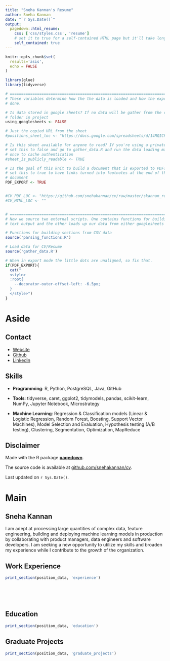 ```yaml
---
title: "Sneha Kannan's Resume"
author: Sneha Kannan
date: "`r Sys.Date()`"
output:
  pagedown::html_resume:
    css: ['css/styles.css', 'resume']
    # set it to true for a self-contained HTML page but it'll take longer to render
    self_contained: true
---
```


```r
knitr::opts_chunk$set(
  results='asis', 
  echo = FALSE
)

library(glue)
library(tidyverse)

# ======================================================================
# These variables determine how the the data is loaded and how the exports are
# done.

# Is data stored in google sheets? If no data will be gather from the csvs/
# folder in project
using_googlesheets <- FALSE

# Just the copied URL from the sheet
#positions_sheet_loc <- "https://docs.google.com/spreadsheets/d/14MQICF2F8-vf8CKPF1m4lyGKO6_thG-4aSwat1e2TWc"

# Is this sheet available for anyone to read? If you're using a private sheet
# set this to false and go to gather_data.R and run the data loading manually
# once to cache authentication
#sheet_is_publicly_readable <- TRUE

# Is the goal of this knit to build a document that is exported to PDF? If so
# set this to true to have links turned into footnotes at the end of the
# document
PDF_EXPORT <- TRUE


#CV_PDF_LOC <- "https://github.com/snehakannan/cv/raw/master/skannan_resume.pdf"
#CV_HTML_LOC <- ""


# ======================================================================
# Now we source two external scripts. One contains functions for building the
# text output and the other loads up our data from either googlesheets or csvs

# Functions for building sections from CSV data
source('parsing_functions.R') 

# Load data for CV/Resume
source('gather_data.R')
```



```r
# When in export mode the little dots are unaligned, so fix that. 
if(PDF_EXPORT){
  cat("
  <style>
  :root{
    --decorator-outer-offset-left: -6.5px;
  }
  </style>")
}
```


Aside
================================================================================

<!-- ```{r} -->
<!-- # When in export mode the little dots are unaligned, so fix that.  -->
<!-- if(PDF_EXPORT){ -->
<!--   glue("View this CV online with links at _{CV_HTML_LOC}_") -->
<!-- } else { -->
<!--   glue("[<i class='fas fa-download'></i> Download a PDF of this CV]({CV_PDF_LOC})") -->
<!-- } -->
<!-- ``` -->

Contact {#contact}
--------------------------------------------------------------------------------

<!--- <i class="fa fa-envelope"></i> -->
- <i class="fa fa-link"></i> [Website](https://fittingthecurve.netlify.com/)
- <i class="fa fa-github"></i> [Github](http://github.com/snehakannan)
<!--- <i class="fa fa-phone"></i> -->
- <i class="fa fa-linkedin"></i> [Linkedin](https://www.linkedin.com/in/sneha-kannan/)


Skills {#skills}
--------------------------------------------------------------------------------

- <i class="fa fa-laptop"></i> **Programming**: R, Python, PostgreSQL, Java, GitHub

- <i class="fa fa-file-code-o"></i> **Tools**: tidyverse, caret, ggplot2, tidymodels, pandas,  scikit-learn, NumPy, Jupyter Notebook, Microstrategy

- <i class="fa fa-book"></i> **Machine Learning**: Regression & Classification models (Linear & Logistic Regression, Random Forest, Boosting, Support Vector Machines), Model Selection and Evaluation, Hypothesis testing (A/B testing), Clustering, Segmentation, Optimization, MapReduce

Disclaimer {#disclaimer}
--------------------------------------------------------------------------------

Made with the R package [**pagedown**](https://github.com/rstudio/pagedown). 

The source code is available at [github.com/snehakannan/cv](https://github.com/snehakannan/cv).

Last updated on `r Sys.Date()`.


Main
================================================================================

Sneha Kannan {#title}
--------------------------------------------------------------------------------
I am adept at processing large quantities of complex data, feature engineering, building and deploying machine learning models in production by collaborating with product managers, data engineers and software developers. I am seeking a new opportunity to utilize my skills and broaden my experience while I contribute to the growth of the organization.

Work Experience {data-icon=suitcase}
--------------------------------------------------------------------------------
```r
print_section(position_data, 'experience')
```

<br/>
<br/>
<br/>

Education {data-icon=graduation-cap data-concise=true}
--------------------------------------------------------------------------------
```r
print_section(position_data, 'education')
```

Graduate Projects {data-icon=university data-concise=true}
--------------------------------------------------------------------------------
```r
print_section(position_data, 'graduate_projects')
```


